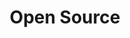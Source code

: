 ---
title: "Open Source"
description: "The software movement where people can collaborate on public project to help edit, maintain, and improve the code base."
---